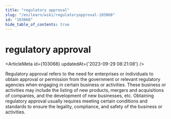```yaml
---
title: "regulatory approval"
slug: "/en/learn/wiki/regulatoryapproval-103068"
id: "103068"
hide_table_of_contents: true
---
```



# regulatory approval

<ArticleMeta id={103068} updatedAt={'2023-09-29 08:21:08'} />
<div className='border-solid border-b border-t-0 my-4 border-[var(--ifm-color-gray-300)]' />

Regulatory approval refers to the need for enterprises or individuals to obtain approval or permission from the government or relevant regulatory agencies when engaging in certain business or activities. These business or activities may include the listing of new products, mergers and acquisitions of companies, and the development of new businesses, etc. Obtaining regulatory approval usually requires meeting certain conditions and standards to ensure the legality, compliance, and safety of the business or activities.
